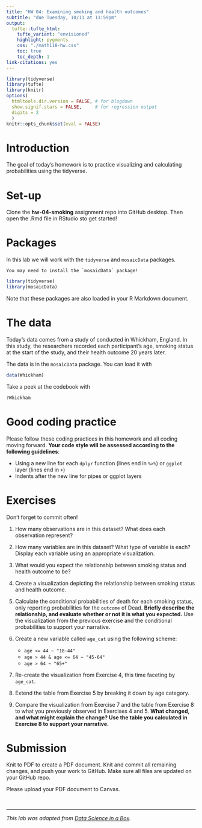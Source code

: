 ```yaml
---
title: "HW 04: Examining smoking and health outcomes"
subtitle: "due Tuesday, 10/11 at 11:59pm"
output: 
  tufte::tufte_html:
    tufte_variant: "envisioned"
    highlight: pygments
    css: "./math118-hw.css"
    toc: true
    toc_depth: 1
link-citations: yes
---
```


```r
library(tidyverse)
library(tufte)
library(knitr)
options(
  htmltools.dir.version = FALSE, # for blogdown
  show.signif.stars = FALSE,     # for regression output
  digits = 2
  )
knitr::opts_chunk$set(eval = FALSE)
```

# Introduction 

The goal of today's homework is to practice visualizing and calculating probabilities using the tidyverse. 

# Set-up
Clone the **hw-04-smoking** assignment repo into GitHub desktop. Then open the .Rmd file in RStudio sto get started!

# Packages

In this lab we will work with the `tidyverse` and `mosaicData` packages.


```marginfigure
You may need to install the `mosaicData` package!
```

```r
library(tidyverse) 
library(mosaicData) 
```

Note that these packages are also loaded in your R Markdown document.

# The data

Today's data comes from a study of conducted in Whickham, England. In this study, the researchers recorded each participant's age, smoking status at the start of the study, and their health outcome 20 years later. 

The data is in the `mosaicData` package. You can load it with

```r
data(Whickham)
```

Take a peek at the codebook with

```r
?Whickham
```

# Good coding practice

Please follow these coding practices in this homework and all coding moving forward. **Your code style will be assessed according to the following guidelines**:

  -  Using a new line for each `dplyr` function (lines end in `%>%`) or `ggplot` layer (lines end in `+`)
  - Indents after the new line for pipes or ggplot layers

# Exercises

Don't forget to commit often!

1. How many observations are in this dataset? What does each observation 
   represent?
   
2. How many variables are in this dataset? What type of variable is each? 
   Display each variable using an appropriate visualization.
   
3. What would you expect the relationship between smoking status and health outcome to be?

4. Create a visualization depicting the relationship between smoking status and health outcome.

5. Calculate the conditional probabilities of death for each smoking status, only reporting probabilities for the `outcome` of Dead. **Briefly describe the relationship, and evaluate whether or not it is what you expected.** Use the visualization from the previous exercise and the conditional probabilities to support your narrative.  

6. Create a new variable called `age_cat` using the following scheme:

    - `age <= 44 ~ "18-44"`
    - `age > 44 & age <= 64 ~ "45-64"`
    - `age > 64 ~ "65+"`

7. Re-create the visualization from Exercise 4, this time faceting by `age_cat`.


8. Extend the table from Exercise 5 by breaking it down by age category. 

9. Compare the visualization from Exercise 7 and the table from Exercise 8 to what you previously observed in Exercises 4 and 5. **What changed, and what might explain the change? Use the table you calculated in Exercise 8 to support your narrative.**

# Submission

Knit to PDF to create a PDF document. Knit and commit all remaining changes, 
and push your work to GitHub. Make sure all files are updated on your GitHub 
repo.

Please upload your PDF document to Canvas.

<br> 

<hr> 


*This lab was adapted from [Data Science in a Box](https://datasciencebox.org).*
